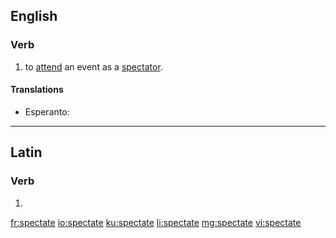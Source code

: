 ==English==

===Verb===
{{en-verb|spectat|ing}}

# {{context|intransitive|lang=en}} to [[attend]] an event as a [[spectator]].

====Translations====
{{trans-top}}
* Esperanto: {{t-|eo|spekti}}
{{trans-mid}}
{{trans-bottom}}

----

==Latin==

===Verb===
{{la-verb-form|spectāte}}

# {{conjugation of|specto|spectō|1|p|pres|act|imp|lang=la}}

[[fr:spectate]]
[[io:spectate]]
[[ku:spectate]]
[[li:spectate]]
[[mg:spectate]]
[[vi:spectate]]